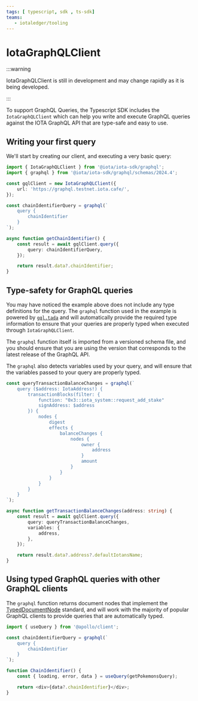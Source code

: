 ```yaml
---
tags: [ typescript, sdk , ts-sdk]
teams:
   - iotaledger/tooling
---
```


# IotaGraphQLClient

:::warning

IotaGraphQLClient is still in development and may change rapidly as it is being developed.

:::

To support GraphQL Queries, the Typescript SDK includes the `IotaGraphQLClient` which can help you
write and execute GraphQL queries against the IOTA GraphQL API that are type-safe and easy to use.

## Writing your first query

We'll start by creating our client, and executing a very basic query:

```typescript
import { IotaGraphQLClient } from '@iota/iota-sdk/graphql';
import { graphql } from '@iota/iota-sdk/graphql/schemas/2024.4';

const gqlClient = new IotaGraphQLClient({
    url: 'https://graphql.testnet.iota.cafe/',
});

const chainIdentifierQuery = graphql(`
    query {
        chainIdentifier
    }
`);

async function getChainIdentifier() {
    const result = await gqlClient.query({
        query: chainIdentifierQuery,
    });

    return result.data?.chainIdentifier;
}
```

## Type-safety for GraphQL queries

You may have noticed the example above does not include any type definitions for the query. The
`graphql` function used in the example is powered by [`gql.tada`](https://gql-tada.0no.co/) and will
automatically provide the required type information to ensure that your queries are properly typed
when executed through `IotaGraphQLClient`.

The `graphql` function itself is imported from a versioned schema file, and you should ensure that
you are using the version that corresponds to the latest release of the GraphQL API.

The `graphql` also detects variables used by your query, and will ensure that the variables passed
to your query are properly typed.

```typescript
const queryTransactionBalanceChanges = graphql(`
    query ($address: IotaAddress!) {
        transactionBlocks(filter: {
            function: "0x3::iota_system::request_add_stake"
            signAddress: $address
        }) {
            nodes {
                digest
                effects {
                    balanceChanges {
                        nodes {
                            owner {
                                address
                            }
                            amount
                        }
                    }
                }
            }
        }
    }
`);

async function getTransactionBalanceChanges(address: string) {
    const result = await gqlClient.query({
        query: queryTransactionBalanceChanges,
        variables: {
            address,
        },
    });

    return result.data?.address?.defaultIotansName;
}
```

## Using typed GraphQL queries with other GraphQL clients

The `graphql` function returns document nodes that implement the
[TypedDocumentNode](https://github.com/dotansimha/graphql-typed-document-node) standard, and will
work with the majority of popular GraphQL clients to provide queries that are automatically typed.

```typescript
import { useQuery } from '@apollo/client';

const chainIdentifierQuery = graphql(`
    query {
        chainIdentifier
    }
`);

function ChainIdentifier() {
    const { loading, error, data } = useQuery(getPokemonsQuery);

    return <div>{data?.chainIdentifier}</div>;
}
```
